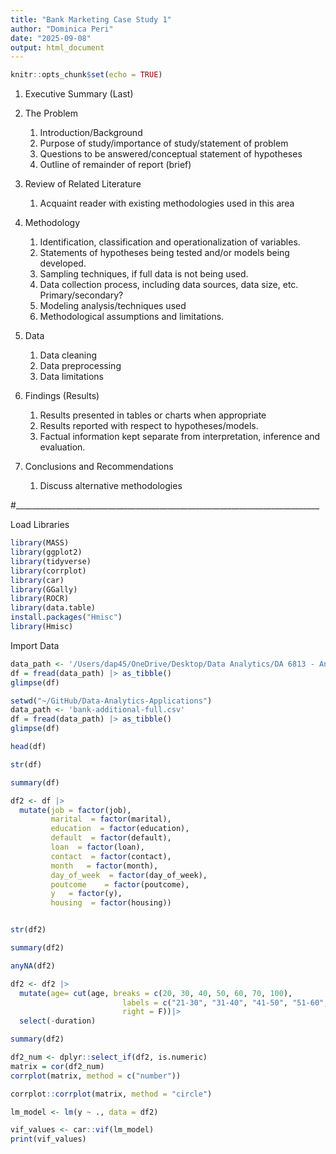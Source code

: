 ---
title: "Bank Marketing Case Study 1"
author: "Dominica Peri"
date: "2025-09-08"
output: html_document
---

```{r setup, include=FALSE}
knitr::opts_chunk$set(echo = TRUE)
```

1. Executive Summary (Last)

2. The Problem
    1. Introduction/Background
    2. Purpose of study/importance of study/statement of problem
    3. Questions to be answered/conceptual statement of hypotheses
    4. Outline of remainder of report (brief)
    
3. Review of Related Literature
    1. Acquaint reader with existing methodologies used in this area
    
4. Methodology
    1. Identification, classification and operationalization of variables.
    2. Statements of hypotheses being tested and/or models being developed.
    3. Sampling techniques, if full data is not being used.
    4. Data collection process, including data sources, data size, etc. Primary/secondary?
    5. Modeling analysis/techniques used
    6. Methodological assumptions and limitations.
    
5. Data
    1. Data cleaning
    2. Data preprocessing
    3. Data limitations
    
6. Findings (Results)
    1. Results presented in tables or charts when appropriate
    2. Results reported with respect to hypotheses/models.
    3. Factual information kept separate from interpretation, inference and evaluation.
    
7. Conclusions and Recommendations
    1. Discuss alternative methodologies

#____________________________________________________________________________

Load Libraries

```{r Libraries}
library(MASS) 
library(ggplot2)
library(tidyverse)
library(corrplot)
library(car)
library(GGally)
library(ROCR)
library(data.table)
install.packages("Hmisc")
library(Hmisc)
```

Import Data

```{r Bank Data}
data_path <- '/Users/dap45/OneDrive/Desktop/Data Analytics/DA 6813 - Analytics Applications/Assignments/Case Study 1/bank-additional-full.csv'
df = fread(data_path) |> as_tibble()
glimpse(df)
```
```{r Bank Data}
setwd("~/GitHub/Data-Analytics-Applications")
data_path <- 'bank-additional-full.csv'
df = fread(data_path) |> as_tibble()
glimpse(df)
```


```{r Bank Data}

head(df)

```


```{r Bank Data}

str(df)

```

```{r Bank Data}

summary(df)

```

```{r Bank Data}

df2 <- df |> 
  mutate(job = factor(job),
         marital  = factor(marital),
         education  = factor(education),
         default  = factor(default),
         loan  = factor(loan),
         contact  = factor(contact),
         month   = factor(month),
         day_of_week  = factor(day_of_week),
         poutcome    = factor(poutcome),
         y   = factor(y),
         housing  = factor(housing))



```

```{r Bank Data}

str(df2)

```

```{r Bank Data}

summary(df2)

```
```{r Bank Data}

anyNA(df2)

```

```{r Bank Data}

df2 <- df2 |> 
  mutate(age= cut(age, breaks = c(20, 30, 40, 50, 60, 70, 100),
                         labels = c("21-30", "31-40", "41-50", "51-60", "61-70", "71+"),
                         right = F))|>
  select(-duration)

```

```{r Bank Data}

summary(df2)

```


```{r Bank Data}

df2_num <- dplyr::select_if(df2, is.numeric)
matrix = cor(df2_num)
corrplot(matrix, method = c("number")) 

```







```{r Bank Data}

corrplot::corrplot(matrix, method = "circle")


```





```{r Bank Data}

lm_model <- lm(y ~ ., data = df2)

```

```{r Bank Data}
vif_values <- car::vif(lm_model)
print(vif_values)


```


